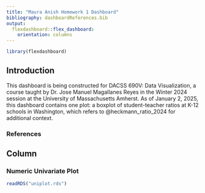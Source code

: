 ```yaml
---
title: "Maura Anish Homework 1 Dashboard"
bibliography: dashboardReferences.bib
output: 
  flexdashboard::flex_dashboard:
    orientation: columns
---
```


```r
library(flexdashboard)
```

## Introduction {.sidebar}
This dashboard is being constructed for DACSS 690V: Data Visualization, a course taught by Dr. Jose Manuel Magallanes Reyes in the Winter 2024 session at the University of Massachusetts Amherst. As of January 2, 2025, this dashboard contains one plot: a boxplot of student-teacher ratios at K-12 schools in Washington, which refers to @heckmann_ratio_2024 for additional context.

### References
<div id="refs"></div>

## Column {data-width="450"}

### Numeric Univariate Plot
```r
readRDS("uniplot.rds")
```
